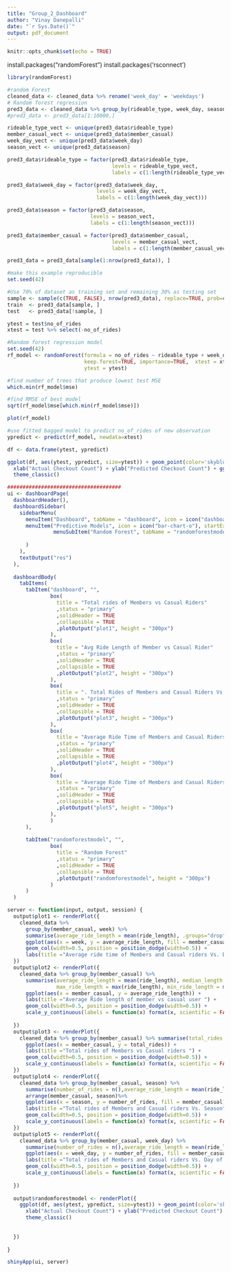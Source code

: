 ---
title: "Group_2_Dashboard"
author: "Vinay Danepalli"
date: "`r Sys.Date()`"
output: pdf_document
---

```{r setup, include=FALSE}
knitr::opts_chunk$set(echo = TRUE)
```


install.packages("randomForest")
install.packages('rsconnect')

```{r}
library(randomForest)
```

```{r}
#random Forest
cleaned_data <- cleaned_data %>% rename('week_day' = 'weekdays')
# Random forest regression
pred3_data <- cleaned_data %>% group_by(rideable_type, week_day, season, member_casual) %>% summarize(no_of_rides = n())
#pred3_data <- pred3_data[1:10000,]

rideable_type_vect <- unique(pred3_data$rideable_type)
member_casual_vect <- unique(pred3_data$member_casual)
week_day_vect <- unique(pred3_data$week_day)
season_vect <- unique(pred3_data$season)

pred3_data$rideable_type = factor(pred3_data$rideable_type, 
                                  levels = rideable_type_vect, 
                                  labels = c(1:length(rideable_type_vect)))

pred3_data$week_day = factor(pred3_data$week_day, 
                             levels = week_day_vect, 
                             labels = c(1:length(week_day_vect)))

pred3_data$season = factor(pred3_data$season, 
                           levels = season_vect, 
                           labels = c(1:length(season_vect)))

pred3_data$member_casual = factor(pred3_data$member_casual, 
                                  levels = member_casual_vect, 
                                  labels = c(1:length(member_casual_vect)))

pred3_data = pred3_data[sample(1:nrow(pred3_data)), ]
```

```{r}
#make this example reproducible
set.seed(42)

#Use 70% of dataset as training set and remaining 30% as testing set
sample <- sample(c(TRUE, FALSE), nrow(pred3_data), replace=TRUE, prob=c(0.9,0.1))
train  <- pred3_data[sample, ]
test   <- pred3_data[!sample, ]

ytest = test$no_of_rides
xtest = test %>% select(-no_of_rides)
```


```{r}
#Random forest regression model
set.seed(42)
rf_model <- randomForest(formula = no_of_rides ~ rideable_type + week_day + season + member_casual, data=train, ntree=1000,
                         keep.forest=TRUE, importance=TRUE,  xtest = xtest,
                         ytest = ytest)

#find number of trees that produce lowest test MSE
which.min(rf_model$mse)

#find RMSE of best model
sqrt(rf_model$mse[which.min(rf_model$mse)]) 

plot(rf_model)

#use fitted bagged model to predict no_of_rides of new observation
ypredict <- predict(rf_model, newdata=xtest)

df <- data.frame(ytest, ypredict)

ggplot(df, aes(ytest, ypredict, size=ytest)) + geom_point(color='skyblue') + 
  xlab("Actual Checkout Count") + ylab("Predicted Checkout Count") + ggtitle("Random Forest Error Analysis") + 
  theme_classic()
```

```{r}
#####################################
ui <- dashboardPage(
  dashboardHeader(),
  dashboardSidebar(
    sidebarMenu(
      menuItem("Dashboard", tabName = "dashboard", icon = icon("dashboard")),
      menuItem("Predictive Models", icon = icon("bar-chart-o"), startExpanded = TRUE,
               menuSubItem("Random Forest", tabName = "randomforestmodel")
               
      )
    ),
    textOutput("res")
  ),
  
  dashboardBody(
    tabItems(
      tabItem("dashboard", "",
              box(
                title = "Total rides of Members vs Casual Riders"
                ,status = "primary"
                ,solidHeader = TRUE 
                ,collapsible = TRUE 
                ,plotOutput("plot1", height = "300px")
              ),
              box(
                title = "Avg Ride Length of Member vs Casual Rider"
                ,status = "primary"
                ,solidHeader = TRUE 
                ,collapsible = TRUE 
                ,plotOutput("plot2", height = "300px")
              ),
              box(
                title = ". Total Rides of Members and Casual Riders Vs Season"
                ,status = "primary"
                ,solidHeader = TRUE 
                ,collapsible = TRUE 
                ,plotOutput("plot3", height = "300px")
              ),
              box(
                title = "Average Ride Time of Members and Casual Riders Vs Season"
                ,status = "primary"
                ,solidHeader = TRUE 
                ,collapsible = TRUE 
                ,plotOutput("plot4", height = "300px")
              ),
              box(
                title = "Average Ride Time of Members and Casual Riders Vs Day of the week"
                ,status = "primary"
                ,solidHeader = TRUE 
                ,collapsible = TRUE 
                ,plotOutput("plot5", height = "300px")
              ),
              )
      ),
      
      tabItem("randomforestmodel", "",
              box(
                title = "Random Forest"
                ,status = "primary"
                ,solidHeader = TRUE 
                ,collapsible = TRUE 
                ,plotOutput("randomforestmodel", height = "300px")
              )
      )
  )
```


      
```{r}
server <- function(input, output, session) {
  output$plot1 <- renderPlot({
    cleaned_data %>%  
      group_by(member_casual, week) %>% 
      summarise(average_ride_length = mean(ride_length), .groups="drop") %>%
      ggplot(aes(x = week, y = average_ride_length, fill = member_casual)) +
      geom_col(width=0.5, position = position_dodge(width=0.5)) + 
      labs(title ="Average ride time of Members and Casual riders Vs. Day of the week")
  })
  output$plot2 <- renderPlot({
    cleaned_data %>% group_by(member_casual) %>%
      summarise(average_ride_length = mean(ride_length), median_length = median(ride_length), 
                max_ride_length = max(ride_length), min_ride_length = min(ride_length)) %>%
      ggplot(aes(x = member_casual, y = average_ride_length)) +
      labs(title ="Average Ride length of member vs casual user ") +
      geom_col(width=0.5, position = position_dodge(width=0.5)) +
      scale_y_continuous(labels = function(x) format(x, scientific = FALSE))
    
  })
  output$plot3 <- renderPlot({
    cleaned_data %>% group_by(member_casual) %>% summarise(total_rides = length(started_at)) %>%
      ggplot(aes(x = member_casual, y = total_rides)) +
      labs(title ="Total rides of Members vs Casual riders ") +
      geom_col(width=0.5, position = position_dodge(width=0.5)) +
      scale_y_continuous(labels = function(x) format(x, scientific = FALSE))
  })
  output$plot4 <- renderPlot({
    cleaned_data %>% group_by(member_casual, season) %>%
      summarise(number_of_rides = n(),average_ride_length = mean(ride_length),.groups="drop") %>% 
      arrange(member_casual, season)%>% 
      ggplot(aes(x = season, y = number_of_rides, fill = member_casual)) +
      labs(title ="Total rides of Members and Casual riders Vs. Season") +
      geom_col(width=0.5, position = position_dodge(width=0.5)) +
      scale_y_continuous(labels = function(x) format(x, scientific = FALSE))
  })
  output$plot5 <- renderPlot({
    cleaned_data %>% group_by(member_casual, week_day) %>%
      summarise(number_of_rides = n(),average_ride_length = mean(ride_length),.groups="drop")%>%
      ggplot(aes(x = week_day, y = number_of_rides, fill = member_casual)) +
      labs(title ="Total rides of Members and Casual riders Vs. Day of Week") +
      geom_col(width=0.5, position = position_dodge(width=0.5)) +
      scale_y_continuous(labels = function(x) format(x, scientific = FALSE))
    
  })
  
  output$randomforestmodel <- renderPlot({
    ggplot(df, aes(ytest, ypredict, size=ytest)) + geom_point(color='skyblue') + 
      xlab("Actual Checkout Count") + ylab("Predicted Checkout Count") + ggtitle("Random Forest Error Analysis") + 
      theme_classic()
    
    
  })
  
}
```

```{r}
shinyApp(ui, server)
```
